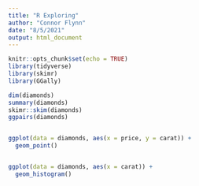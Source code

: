 ```yaml
---
title: "R Exploring"
author: "Connor Flynn"
date: "8/5/2021"
output: html_document
---
```


```r
knitr::opts_chunk$set(echo = TRUE)
library(tidyverse)
library(skimr)
library(GGally)
```


```r
dim(diamonds)
summary(diamonds)
skimr::skim(diamonds)
ggpairs(diamonds)


ggplot(data = diamonds, aes(x = price, y = carat)) +
  geom_point()


ggplot(data = diamonds, aes(x = carat)) +
  geom_histogram()
```



